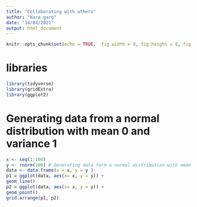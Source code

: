 ```yaml
---
title: "Collaborating with others"
author: "Kara garg"
date: "14/04/2021"
output: html_document
---
```


```r
knitr::opts_chunk$set(echo = TRUE,  fig.width = 8, fig.height = 8, fig.alig = "center")
```

# libraries

```r
library(tidyverse)
library(gridExtra)
library(ggplot2)
```

# Generating data from a normal distribution with mean 0 and variance 1

```r
x <- seq(1:100)
y <- rnorm(100) # Generating data form a normal distribution with mean 0 and variance 1
data <- data.frame(x = x, y = y )
p1 = ggplot(data, aes(x= x, y = y)) +
geom_line()
p2 = ggplot(data, aes(x= x, y = y)) +
geom_point() 
grid.arrange(p1, p2)
```

